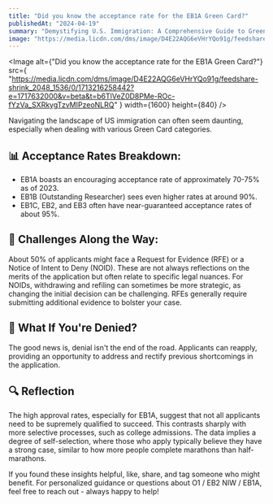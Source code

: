 ```yaml
---
title: "Did you know the acceptance rate for the EB1A Green Card?"
publishedAt: "2024-04-19"
summary: "Demystifying U.S. Immigration: A Comprehensive Guide to Green Card Categories, Acceptance Rates, Challenges, and Opportunities for Reapplication"
image: "https://media.licdn.com/dms/image/D4E22AQG6eVHrYQo91g/feedshare-shrink_2048_1536/0/1713216258442?e=1717632000&v=beta&t=b6TlVeZ0D8PMe-ROc-fYzVa_SXRkygTzvMIPzeoNLRQ"
---
```


<Image
  alt={"Did you know the acceptance rate for the EB1A Green Card?"}
  src={
    "https://media.licdn.com/dms/image/D4E22AQG6eVHrYQo91g/feedshare-shrink_2048_1536/0/1713216258442?e=1717632000&v=beta&t=b6TlVeZ0D8PMe-ROc-fYzVa_SXRkygTzvMIPzeoNLRQ"
  }
  width={1600}
  height={840}
/>

Navigating the landscape of US immigration can often seem daunting, especially when dealing with various Green Card categories.

## 📊 Acceptance Rates Breakdown:

- EB1A boasts an encouraging acceptance rate of approximately 70-75% as of 2023.
- EB1B (Outstanding Researcher) sees even higher rates at around 90%.
- EB1C, EB2, and EB3 often have near-guaranteed acceptance rates of about 95%.

## 📑 Challenges Along the Way:

About 50% of applicants might face a Request for Evidence (RFE) or a Notice of Intent to Deny (NOID). These are not always reflections on the merits of the application but often relate to specific legal nuances. For NOIDs, withdrawing and refiling can sometimes be more strategic, as changing the initial decision can be challenging. RFEs generally require submitting additional evidence to bolster your case.

## 🔄 What If You're Denied?

The good news is, denial isn't the end of the road. Applicants can reapply, providing an opportunity to address and rectify previous shortcomings in the application.

## 🔍 Reflection

The high approval rates, especially for EB1A, suggest that not all applicants need to be supremely qualified to succeed. This contrasts sharply with more selective processes, such as college admissions. The data implies a degree of self-selection, where those who apply typically believe they have a strong case, similar to how more people complete marathons than half-marathons.

If you found these insights helpful, like, share, and tag someone who might benefit. For personalized guidance or questions about O1 / EB2 NIW / EB1A, feel free to reach out - always happy to help!
